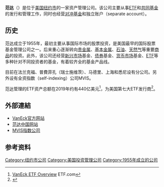 {{NoteTA
|T=zh-hans:范·艾克; zh-hant:范·艾克; zh-hk:VanEck;
}}

{{Infobox company
| name = 范·艾克
| logo = Vaneck-logo-wiki-240x65.png
| type = [[私人公司|私人公司]]
| industry = [[投资管理|投资管理]]
| foundation = {{start date and age|1955}}
| founder = John van Eck
| location = [[美国|美国]][[纽约市|纽约市]]
| key_people = Jan van Eck, CEO, Director, and President; Bruce Smith, CFO; William Ullman, Director
| products = [[共同基金|共同基金]]、[[指數股票型基金|ETF]]、[[交易所交易债券|ETN]]、[[保险|保险]]、[[独立管理账户|独立管理账户]]和[[另类投资|另类投资]]
| aum = 690亿 美元（2020）
| num_employees = 大于200人（2016年，全球）
| homepage = [http://www.vaneck.com/ www.vaneck.com]
}}
'''范达'''（{{lang-en|VanEck}}）是位于[[美国|美国]][[纽约市|纽约市]]的一家资产管理公司。该公司主要从事[[交易型开放式指数基金|ETF]]和[[共同基金|共同基金]]的发行和管理工作，同时也经营[[对冲基金|对冲基金]]和独立账户（separate account）。

==历史==
范达成立于1955年，最初主要从事国际市场的股票投资，是美国最早的国际股票基金管理公司之一。后来重心逐渐转向[[贵金属|贵金属]]、[[基本金属|基本金属]]、[[石油|石油]]、[[天然气|天然气]]等重要[[商品|商品]]的投资。此外，该公司还经营[[新兴市场|新兴市场]]基金、[[债券|债券]]基金、[[货币市场|货币市场]]基金、[[指數股票型基金|ETF]]等多种针对不同投资者的基金，有着较齐全的基金产品线。

目前在法兰克福、普費菲孔（瑞士施维茨）、马德里、上海和悉尼设有分公司。另外设有全资指数（self-indexing）公司MVIS。

范达管理的ETF资产总额在2019年约有440亿美元<ref>[https://www.etf.com/channels/vaneck-etfs VanEck ETF Overview] {{Wayback|url=https://www.etf.com/channels/vaneck-etfs |date=20201124154142 }} ETF.com</ref>，为美国第七大ETF发行商<ref>{{Cite web |url=https://www.etftrends.com/10-biggest-etf-issuers-of-2019-by-market-capitalization/ |title=10 Biggest ETF Issuers of 2019 by Market Capitalization |access-date=2020-01-16 |archive-date=2021-03-19 |archive-url=https://web.archive.org/web/20210319175503/https://www.etftrends.com/10-biggest-etf-issuers-of-2019-by-market-capitalization/ |dead-url=no }}</ref>。

==外部連結==
*[http://www.vaneck.com VanEck官方网站] {{Wayback|url=http://www.vaneck.com/ |date=20210504000046 }}
*[https://www.vaneck.cn/ 范达中国网站] {{Wayback|url=https://www.vaneck.cn/ |date=20180804112759 }}
*[https://www.mvis-indices.com/ MVIS指数公司] {{Wayback|url=https://www.mvis-indices.com/ |date=20210427150801 }}

== 参考资料 ==
[[Category:纽约市公司|Category:纽约市公司]]
[[Category:美国投资管理公司|Category:美国投资管理公司]]
[[Category:1955年成立的公司|Category:1955年成立的公司]]